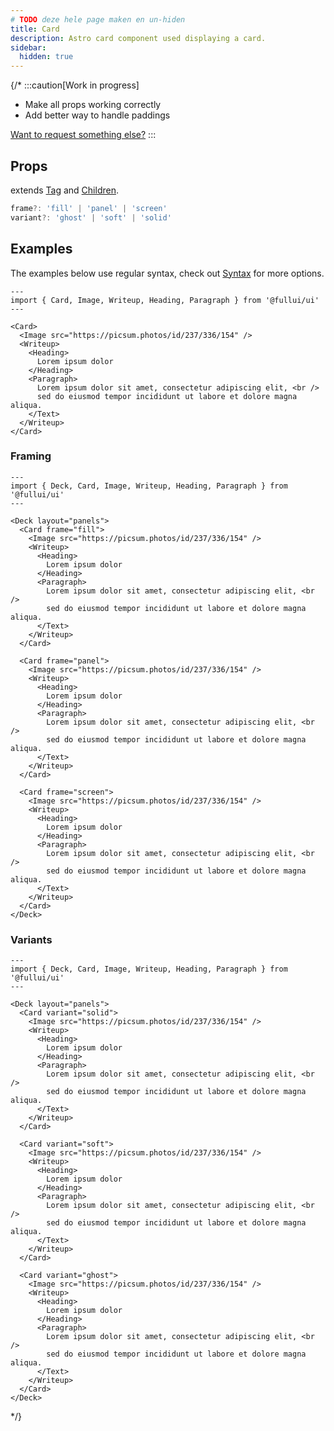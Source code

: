 ```yaml
---
# TODO deze hele page maken en un-hiden
title: Card
description: Astro card component used displaying a card.
sidebar:
  hidden: true
---
```


{/* :::caution[Work in progress]
- Make all props working correctly
- Add better way to handle paddings

[Want to request something else?](https://github.com/fullui/ui/issues/new)
:::

## Props
extends [Tag](/foundation/tag) and [Children](/foundation/children).
```ts
frame?: 'fill' | 'panel' | 'screen'
variant?: 'ghost' | 'soft' | 'solid'
```

## Examples
The examples below use regular syntax, check out [Syntax](/overview/components) for more options.

```astro live
---
import { Card, Image, Writeup, Heading, Paragraph } from '@fullui/ui'
---

<Card>
  <Image src="https://picsum.photos/id/237/336/154" />
  <Writeup>
    <Heading>
      Lorem ipsum dolor
    </Heading>
    <Paragraph>
      Lorem ipsum dolor sit amet, consectetur adipiscing elit, <br />
      sed do eiusmod tempor incididunt ut labore et dolore magna aliqua.
    </Text>
  </Writeup>
</Card>
```

### Framing

```astro live
---
import { Deck, Card, Image, Writeup, Heading, Paragraph } from '@fullui/ui'
---

<Deck layout="panels">
  <Card frame="fill">
    <Image src="https://picsum.photos/id/237/336/154" />
    <Writeup>
      <Heading>
        Lorem ipsum dolor
      </Heading>
      <Paragraph>
        Lorem ipsum dolor sit amet, consectetur adipiscing elit, <br />
        sed do eiusmod tempor incididunt ut labore et dolore magna aliqua.
      </Text>
    </Writeup>
  </Card>

  <Card frame="panel">
    <Image src="https://picsum.photos/id/237/336/154" />
    <Writeup>
      <Heading>
        Lorem ipsum dolor
      </Heading>
      <Paragraph>
        Lorem ipsum dolor sit amet, consectetur adipiscing elit, <br />
        sed do eiusmod tempor incididunt ut labore et dolore magna aliqua.
      </Text>
    </Writeup>
  </Card>

  <Card frame="screen">
    <Image src="https://picsum.photos/id/237/336/154" />
    <Writeup>
      <Heading>
        Lorem ipsum dolor
      </Heading>
      <Paragraph>
        Lorem ipsum dolor sit amet, consectetur adipiscing elit, <br />
        sed do eiusmod tempor incididunt ut labore et dolore magna aliqua.
      </Text>
    </Writeup>
  </Card>
</Deck>
```

### Variants

```astro live
---
import { Deck, Card, Image, Writeup, Heading, Paragraph } from '@fullui/ui'
---

<Deck layout="panels">
  <Card variant="solid">
    <Image src="https://picsum.photos/id/237/336/154" />
    <Writeup>
      <Heading>
        Lorem ipsum dolor
      </Heading>
      <Paragraph>
        Lorem ipsum dolor sit amet, consectetur adipiscing elit, <br />
        sed do eiusmod tempor incididunt ut labore et dolore magna aliqua.
      </Text>
    </Writeup>
  </Card>

  <Card variant="soft">
    <Image src="https://picsum.photos/id/237/336/154" />
    <Writeup>
      <Heading>
        Lorem ipsum dolor
      </Heading>
      <Paragraph>
        Lorem ipsum dolor sit amet, consectetur adipiscing elit, <br />
        sed do eiusmod tempor incididunt ut labore et dolore magna aliqua.
      </Text>
    </Writeup>
  </Card>

  <Card variant="ghost">
    <Image src="https://picsum.photos/id/237/336/154" />
    <Writeup>
      <Heading>
        Lorem ipsum dolor
      </Heading>
      <Paragraph>
        Lorem ipsum dolor sit amet, consectetur adipiscing elit, <br />
        sed do eiusmod tempor incididunt ut labore et dolore magna aliqua.
      </Text>
    </Writeup>
  </Card>
</Deck>
```
 */}
